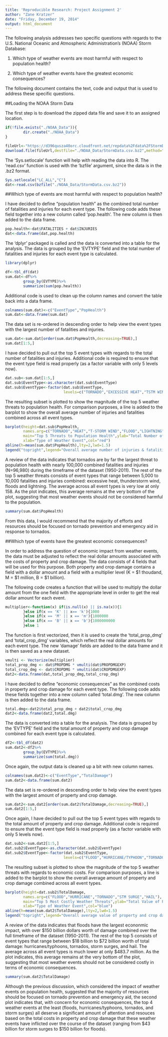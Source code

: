 ```yaml
---
title: 'Reproducible Research: Project Assignment 2'
author: "Zane Kratzer"
date: "Friday, December 19, 2014"
output: html_document
---
```



The following analysis addresses two specific questions with regards to the U.S. National Oceanic and Atmospheric
Administration's (NOAA) Storm Database:

1) Which type of weather events are most harmful with respect to population health?

2) Which type of weather events have the greatest economic consequences?

The following document contains the text, code and output that is used to address these specific questions.


##Loading the NOAA Storm Data

The first step is to download the zipped data file and save it to an assigned location.

```r
if(!file.exists("./NOAA_Data")){
        dir.create("./NOAA_Data")
}

fileUrl<-"https://d396qusza40orc.cloudfront.net/repdata%2Fdata%2FStormData.csv.bz2"
download.file(fileUrl,destfile="./NOAA_Data/StormData.csv.bz2",method="curl")
```


The 'Sys.setlocale' function will help with reading the data into R.  The 'read.csv' function is used with the
'bzfile' argument, since the data is in the .bz2 format.

```r
Sys.setlocale("LC_ALL","C")
dat<-read.csv(bzfile("./NOAA_Data/StormData.csv.bz2"))
```



##Which type of events are most harmful with respect to population health?

I have decided to define "population health" as the combined total number of fatalities and injuries for each event type.
The following code adds these field together into a new column called 'pop.health'.  The new column is then added to the data frame.

```r
pop.health<-dat$FATALITIES + dat$INJURIES
dat<-data.frame(dat,pop.health)
```


The 'dplyr' packaged is called and the data is converted into a table for the analysis. The data is grouped by the 'EVTYPE' field and the total number of fatalities and injuries for each event type is calculated.

```r
library(dplyr)
```
```r
df<-tbl_df(dat)
sum.dat<-df%>%
        group_by(EVTYPE)%>%
        summarize(sum(pop.health))
```


Additional code is used to clean up the column names and convert the table back into a data frame.

```r
colnames(sum.dat)<-c("EventType","PopHealth")
sum.dat<-data.frame(sum.dat)
```


The data set is re-ordered in descending order to help view the event types with the largest number of fatalities and injuries.

```r
sum.dat<-sum.dat[order(sum.dat$PopHealth,decreasing=TRUE),]
sum.dat[1:5,]
```


I have decided to pull out the top 5 event types with regards to the total number of fatalities and injuries.  Additional code is
required to ensure that the event type field is read properly (as a factor variable with only 5 levels now).

```r
dat.sub<-sum.dat[1:5,]
dat.sub$EventType<-as.character(dat.sub$EventType)
dat.sub$EventType<-factor(dat.sub$EventType,
                          levels=c("TORNADO","EXCESSIVE HEAT","TSTM WIND","FLOOD","LIGHTNING"))
```


The resulting subset is plotted to show the magnitude of the top 5 weather threats to population health. For comparison purposes, a line is added to the barplot to show the overall average number of injuries and fatalities combined across all event types.

```r
barplot(height=dat.sub$PopHealth,
        names.arg=c("TORNADO","HEAT","T-STORM WIND","FLOOD","LIGHTNING"),
        main="Top 5 Threats to Population Health",ylab="Total Number of Injuries and Fatalities Combined",
        xlab="Type of Weather Event",col="red")
abline(h=mean(sum.dat$PopHealth),lty=2,lwd=1.5)
legend("topright",legend="Overall average number of injuries & fatalities combined by event type",lty=2,lwd=1,cex=0.7)
```


A review of the data indicates that tornados are by far the largest threat to population health with nearly 100,000 combined fatalities and injuries (N=96,980) during the timeframe of the dataset (1950-2011).  The rest of the top 5 weather threats consists of event types that range between 5,000 to 10,000 fatalities and injuries combined: excessive heat, thunderstorm wind, floods and lightning.  The average across all event types is very low at only 158.  As the plot indicates, this average remains at the very bottom of the plot, suggesting that most weather events should not be considered harmful to the population.

```r
summary(sum.dat$PopHealth)
```


From this data, I would recommend that the majority of efforts and resources should be focused on tornado prevention and emergency aid in response to tornados.



##Which type of events have the greatest economic consequences?

In order to address the question of economic impact from weather events, the data must be adjusted to reflect the real dollar amounts
associated with the costs of property and crop damage.  The data consists of 4 fields that will be used for this purpose.  Both property and crop damage contains a field with a dollar amount and a field with a multiplier level (K = $1 thoudand, M = $1 million, B = $1 billion).  

The following code creates a function that will be used to multiply the dollar amount from the one field with the appropriate level in order to get the real dollar amount for each event.

```r
multiplier<-function(x) if(is.null(x) || is.na(x)){1
        }else if(x == 'K' || x== 'k'){1000
        }else if(x == 'M' || x == 'm'){1000000
        }else if(x == 'B' || x == 'b'){1000000000
        }else 1
```


The function is first vectorized, then it is used to create the 'total_prop_dmg' and 'total_crop_dmg' variables, which reflect the
real dollar amounts for each event type.  The new 'damage' fields are added to the data frame and it is then saved as a new dataset.

```r
vmulti <- Vectorize(multiplier)
total_prop_dmg <- dat$PROPDMG * vmulti(dat$PROPDMGEXP)
total_crop_dmg <- dat$CROPDMG * vmulti(dat$CROPDMGEXP)
dat2<-data.frame(dat,total_prop_dmg,total_crop_dmg)
```


I have decided to define "economic consequences" as the combined costs in property and crop damage for each event type. The following code adds these fields together into a new column called 'total.dmg'.  The new column is then added to the data frame.

```r
total.dmg<-dat2$total_prop_dmg + dat2$total_crop_dmg
dat2<-data.frame(dat2,total.dmg)
```


The data is converted into a table for the analysis. The data is grouped by the 'EVTYPE' field and the total amount of property and crop damage combined for each event type is calculated.

```r
df2<-tbl_df(dat2)
sum.dat2<-df2%>%
        group_by(EVTYPE)%>%
        summarize(sum(total.dmg))
```


Once again, the output data is cleaned up a bit with new column names.

```r
colnames(sum.dat2)<-c("EventType","TotalDamage")
sum.dat2<-data.frame(sum.dat2)
```


The data set is re-ordered in descending order to help view the event types with the largest amount of property and crop damage.

```r
sum.dat2<-sum.dat2[order(sum.dat2$TotalDamage,decreasing=TRUE),]
sum.dat2[1:5,]
```


Once again, I have decided to pull out the top 5 event types with regards to the total amount of property and crop damage. Additional code is required to ensure that the event type field is read properly (as a factor variable with only 5 levels now).

```r
dat.sub2<-sum.dat2[1:5,]
dat.sub2$EventType<-as.character(dat.sub2$EventType)
dat.sub2$EventType<-factor(dat.sub2$EventType,
                          levels=c("FLOOD","HURRICANE/TYPHOON","TORNADO","STORM SURGE","HAIL"))
```


The resulting subset is plotted to show the magnitude of the top 5 weather threats with regards to economic costs. For comparison purposes, a line is added to the barplot to show the overall average amount of property and crop damage combined across all event types.

```r
barplot(height=dat.sub2$TotalDamage,
        names.arg=c("FLOOD","HURRICANE","TORNADO","STM SURGE","HAIL"),
        main="Top 5 Most Costly Weather Threats",ylab="Total Value of Property and Crop Damage Combined ($)",
        xlab="Type of Weather Event",col="blue")
abline(h=mean(sum.dat2$TotalDamage),lty=2,lwd=1.5)
legend("topright",legend="Overall average value of property and crop damage combined by event type",lty=2,lwd=1,cex=0.7)
```


A review of the data indicates that floods have the largest econonmic impact, with over $150 billion dollars worth of 
damage combined over the full timeframe of the dataset (1950-2011). The rest of the top 5 consists of event types that range between $18 billion to $72 billion worth of total damage: hurricanes/typhoons, tornados, storm surges, and hail.  The average across all event types is much lower at only $483.7 million.  As the plot indicates, this average remains at the very bottom of the plot, suggesting that most weather events should not be considered costly in terms of economic consequences.

```r
summary(sum.dat2$TotalDamage)
```


Although the previous discussion, which considered the impact of weather events on population health, suggested that the majority of resources should be focused on tornado prevention and emergency aid, the second plot indicates that, with concern for economic consequences, the top 4 weather events at the least (floods, hurricanes/typhoons, tornados, and storm surges) all deserve a significant amount of attention and resouces based on the total costs in property and crop damage that these weather events have inflicted over the course of the dataset (ranging from $43 billion for storm surges to $150 billion for floods).
